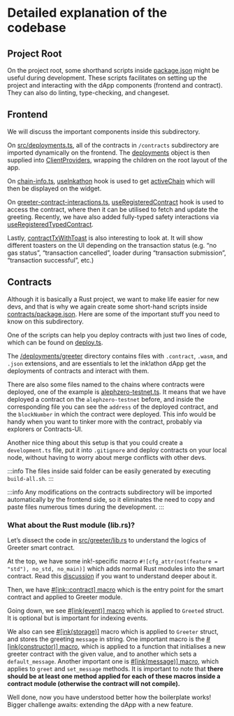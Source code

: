 # Detailed explanation of the codebase
## Project Root

On the project root, some shorthand scripts inside [package.json](https://github.com/scio-labs/inkathon/blob/main/package.json#L15-L27) might be useful during development. These scripts facilitates on setting up the project and interacting with the dApp components (frontend and contract). They can also do linting, type-checking, and changeset.

## Frontend

We will discuss the important components inside this subdirectory.

On [src/deployments.ts](https://github.com/scio-labs/inkathon/blob/main/frontend/src/deployments/deployments.ts), all of the contracts in `/contracts` subdirectory are imported dynamically on the frontend. The [deployments](https://github.com/scio-labs/inkathon/blob/main/frontend/src/deployments/deployments.ts#L15C9-L15C20) object is then supplied into [ClientProviders](https://github.com/scio-labs/inkathon/blob/9703ab312fd93239b3b00ef669b91cc3b009789d/frontend/src/app/layout.tsx#L50-L53), wrapping the children on the root layout of the app.

On [chain-info.ts](https://github.com/scio-labs/inkathon/blob/main/frontend/src/components/web3/chain-info.tsx), [useInkathon](https://github.com/scio-labs/inkathon/blob/main/frontend/src/components/web3/chain-info.tsx#L13) hook is used to get [activeChain](https://github.com/scio-labs/inkathon/blob/main/frontend/src/components/web3/chain-info.tsx#L13) which will then be displayed on the widget.

On [greeter-contract-interactions.ts](https://github.com/scio-labs/inkathon/blob/main/frontend/src/components/web3/greeter-contract-interactions.tsx), [useRegisteredContract](https://github.com/scio-labs/inkathon/blob/main/frontend/src/components/web3/greeter-contract-interactions.tsx#L27C50-L27C69) hook is used to access the contract, where then it can be utilised to fetch and update the greeting. Recently, we have also added fully-typed safety interactions via [useRegisteredTypedContract](https://github.com/scio-labs/inkathon/blob/main/frontend/src/components/web3/greeter-contract-interactions.tsx#L28).

Lastly, [contractTxWithToast](https://github.com/scio-labs/inkathon/blob/main/frontend/src/components/web3/greeter-contract-interactions.tsx#L72) is also interesting to look at. It will show different toasters on the UI depending on the transaction status (e.g. “no gas status”, “transaction cancelled”, loader during “transaction submission”, “transaction successful”, etc.)

## Contracts

Although it is basically a Rust project, we want to make life easier for new devs, and that is why we again create some short-hand scripts inside [contracts/package.json](https://github.com/scio-labs/inkathon/blob/main/contracts/package.json). Here are some of the important stuff you need to know on this subdirectory.

One of the scripts can help you deploy contracts with just two lines of code, which can be found on [deploy.ts](https://github.com/scio-labs/inkathon/blob/main/contracts/scripts/deploy.ts#L22-L23).

The [/deployments/greeter](https://github.com/scio-labs/inkathon/tree/main/contracts/deployments) directory contains files with `.contract`, `.wasm`, and `.json` extensions, and are essentials to let the ink!athon dApp get the deployments of contracts and interact with them. 

There are also some files named to the chains where contracts were deployed, one of the example is [alephzero-testnet.ts](https://github.com/scio-labs/inkathon/blob/main/contracts/deployments/greeter/alephzero-testnet.ts). It means that we have deployed a contract on the `alephzero-testnet` before, and inside the corresponding file you can see the `address` of the deployed contract, and the `blockNumber` in which the contract were deployed. This info would be handy when you want to tinker more with the contract, probably via explorers or Contracts-UI. 

Another nice thing about this setup is that you could create a `development.ts` file, put it into `.gitignore` and deploy contracts on your local node, without having to worry about merge conflicts with other devs.

:::info
The files inside said folder can be easily generated by executing `build-all.sh`.
:::

:::info
Any modifications on the contracts subdirectory will be imported automatically by the frontend side, so it eliminates the need to copy and paste files numerous times during the development.
:::

### What about the Rust module (lib.rs)?

Let’s dissect the code in [src/greeter/lib.rs](https://github.com/scio-labs/inkathon/blob/main/contracts/src/greeter/lib.rs) to understand the logics of Greeter smart contract.

At the top, we have some ink!-specific macro `#![cfg_attr(not(feature = "std"), no_std, no_main)]` which adds normal Rust modules into the smart contract. Read this [discussion](https://substrate.stackexchange.com/questions/1274/why-do-we-need-cfg-attrnotfeature-std-no-std) if you want to understand deeper about it.

Then, we have [#[ink::contract] macro](https://use.ink/macros-attributes/contract/) which is the entry point for the smart contract and applied to Greeter module.

Going down, we see [#[ink(event)] macro](https://use.ink/macros-attributes/event/) which is applied to `Greeted` struct. It is optional but is important for indexing events.

We also can see [#[ink(storage)]](https://use.ink/macros-attributes/storage) macro which is applied to `Greeter` struct, and stores the greeting `message` in string.
One important macro is the [#[ink(constructor)] macro](https://use.ink/macros-attributes/constructor), which is applied to a function that initialises a new greeter contract with the given value, and to another which sets a `default_message`. Another important one is [#[ink(message)] macro](https://use.ink/macros-attributes/message/), which applies to `greet` and `set_message` methods. It is important to note that **there should be at least one method applied for each of these macros inside a contract module (otherwise the contract will not compile).**

Well done, now you have understood better how the boilerplate works! Bigger challenge awaits: extending the dApp with a new feature.